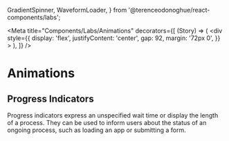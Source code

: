 
  GradientSpinner,
  WaveformLoader,
} from '@terenceodonoghue/react-components/labs';

<Meta
  title="Components/Labs/Animations"
  decorators={[
    (Story) => (
      <div
        style={{
          display: 'flex',
          justifyContent: 'center',
          gap: 92,
          margin: '72px 0',
        }}
      >
        <Story />
      </div>
    ),
  ]}
/>

# Animations

## Progress Indicators

Progress indicators express an unspecified wait time or display the length of a process. They can be used to inform users about the status of an ongoing process, such as loading an app or submitting a form.

<Canvas>
  <Story name="ProgressIndicators">
    <GradientSpinner />
    <WaveformLoader />
  </Story>
</Canvas>
